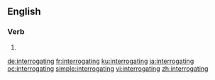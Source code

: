 ==English==

===Verb===
{{head|en|present participle}}

# {{present participle of|interrogate|lang=en|nocat=1}}

[[de:interrogating]]
[[fr:interrogating]]
[[ku:interrogating]]
[[ja:interrogating]]
[[oc:interrogating]]
[[simple:interrogating]]
[[vi:interrogating]]
[[zh:interrogating]]